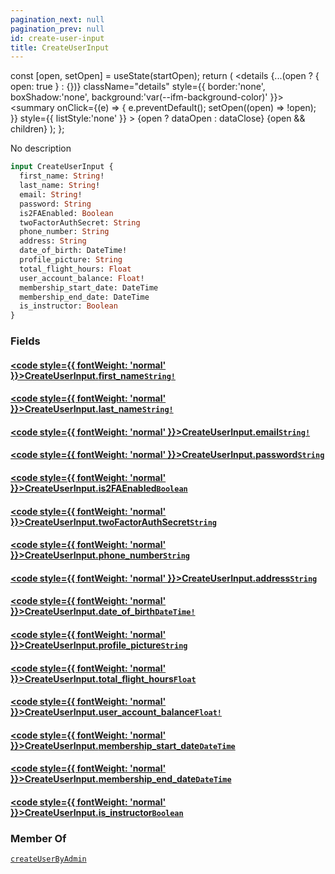 ```yaml
---
pagination_next: null
pagination_prev: null
id: create-user-input
title: CreateUserInput
---
```









  const [open, setOpen] = useState(startOpen);
  return (
    <details {...(open ? { open: true } : {})} className="details" style={{ border:'none', boxShadow:'none', background:'var(--ifm-background-color)' }}>
      <summary
        onClick={(e) => {
          e.preventDefault();
          setOpen((open) => !open);
        }}
        style={{ listStyle:'none' }}
      >
      {open ? dataOpen : dataClose}
      </summary>
      {open && children}
    </details>
  );
};








No description


```graphql
input CreateUserInput {
  first_name: String!
  last_name: String!
  email: String!
  password: String
  is2FAEnabled: Boolean
  twoFactorAuthSecret: String
  phone_number: String
  address: String
  date_of_birth: DateTime!
  profile_picture: String
  total_flight_hours: Float
  user_account_balance: Float!
  membership_start_date: DateTime
  membership_end_date: DateTime
  is_instructor: Boolean
}
```




### Fields

#### [<code style={{ fontWeight: 'normal' }}>CreateUserInput.<b>first_name</b></code>](#)<Bullet />[`String!`](/types/scalars/string.mdx) <Badge class="badge badge--secondary" text="non-null"/> <Badge class="badge badge--secondary" text="scalar"/> 



#### [<code style={{ fontWeight: 'normal' }}>CreateUserInput.<b>last_name</b></code>](#)<Bullet />[`String!`](/types/scalars/string.mdx) <Badge class="badge badge--secondary" text="non-null"/> <Badge class="badge badge--secondary" text="scalar"/> 



#### [<code style={{ fontWeight: 'normal' }}>CreateUserInput.<b>email</b></code>](#)<Bullet />[`String!`](/types/scalars/string.mdx) <Badge class="badge badge--secondary" text="non-null"/> <Badge class="badge badge--secondary" text="scalar"/> 



#### [<code style={{ fontWeight: 'normal' }}>CreateUserInput.<b>password</b></code>](#)<Bullet />[`String`](/types/scalars/string.mdx) <Badge class="badge badge--secondary" text="scalar"/> 



#### [<code style={{ fontWeight: 'normal' }}>CreateUserInput.<b>is2FAEnabled</b></code>](#)<Bullet />[`Boolean`](/types/scalars/boolean.mdx) <Badge class="badge badge--secondary" text="scalar"/> 



#### [<code style={{ fontWeight: 'normal' }}>CreateUserInput.<b>twoFactorAuthSecret</b></code>](#)<Bullet />[`String`](/types/scalars/string.mdx) <Badge class="badge badge--secondary" text="scalar"/> 



#### [<code style={{ fontWeight: 'normal' }}>CreateUserInput.<b>phone_number</b></code>](#)<Bullet />[`String`](/types/scalars/string.mdx) <Badge class="badge badge--secondary" text="scalar"/> 



#### [<code style={{ fontWeight: 'normal' }}>CreateUserInput.<b>address</b></code>](#)<Bullet />[`String`](/types/scalars/string.mdx) <Badge class="badge badge--secondary" text="scalar"/> 



#### [<code style={{ fontWeight: 'normal' }}>CreateUserInput.<b>date_of_birth</b></code>](#)<Bullet />[`DateTime!`](/types/scalars/date-time.mdx) <Badge class="badge badge--secondary" text="non-null"/> <Badge class="badge badge--secondary" text="scalar"/> 



#### [<code style={{ fontWeight: 'normal' }}>CreateUserInput.<b>profile_picture</b></code>](#)<Bullet />[`String`](/types/scalars/string.mdx) <Badge class="badge badge--secondary" text="scalar"/> 



#### [<code style={{ fontWeight: 'normal' }}>CreateUserInput.<b>total_flight_hours</b></code>](#)<Bullet />[`Float`](/types/scalars/float.mdx) <Badge class="badge badge--secondary" text="scalar"/> 



#### [<code style={{ fontWeight: 'normal' }}>CreateUserInput.<b>user_account_balance</b></code>](#)<Bullet />[`Float!`](/types/scalars/float.mdx) <Badge class="badge badge--secondary" text="non-null"/> <Badge class="badge badge--secondary" text="scalar"/> 



#### [<code style={{ fontWeight: 'normal' }}>CreateUserInput.<b>membership_start_date</b></code>](#)<Bullet />[`DateTime`](/types/scalars/date-time.mdx) <Badge class="badge badge--secondary" text="scalar"/> 



#### [<code style={{ fontWeight: 'normal' }}>CreateUserInput.<b>membership_end_date</b></code>](#)<Bullet />[`DateTime`](/types/scalars/date-time.mdx) <Badge class="badge badge--secondary" text="scalar"/> 



#### [<code style={{ fontWeight: 'normal' }}>CreateUserInput.<b>is_instructor</b></code>](#)<Bullet />[`Boolean`](/types/scalars/boolean.mdx) <Badge class="badge badge--secondary" text="scalar"/> 







### Member Of

[`createUserByAdmin`](/operations/mutations/create-user-by-admin.mdx)  <Badge class="badge badge--secondary" text="mutation"/>


